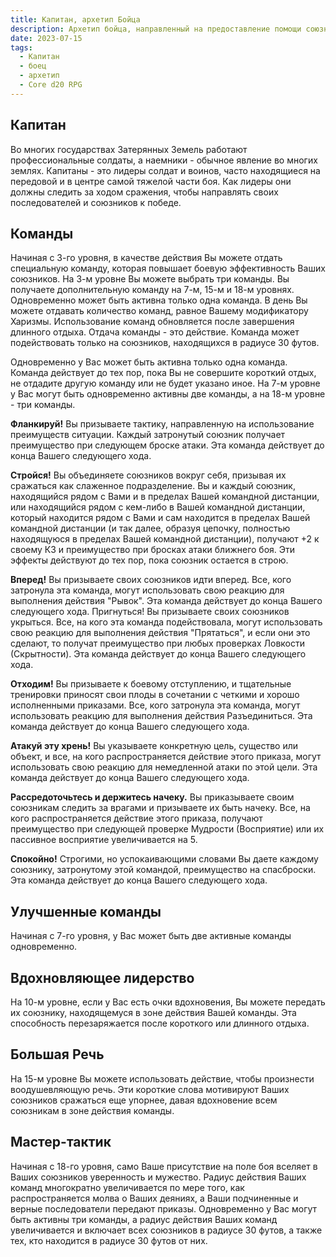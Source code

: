 ```yaml
---
title: Капитан, архетип Бойца
description: Архетип бойца, направленный на предоставление помощи союзником с помощью тактических решений и вариантов построений
date: 2023-07-15
tags:
  - Капитан
  - боец
  - архетип
  - Core d20 RPG
---
```

## Капитан

Во многих государствах Затерянных Земель работают профессиональные солдаты, а наемники - обычное явление во многих землях. Капитаны - это лидеры солдат и воинов, часто находящиеся на передовой и в центре самой тяжелой части боя. Как лидеры они должны следить за ходом сражения, чтобы направлять своих последователей и союзников к победе.

## Команды

Начиная с 3-го уровня, в качестве действия Вы можете отдать специальную команду, которая повышает боевую эффективность Ваших союзников. На 3-м уровне Вы можете выбрать три команды. Вы получаете дополнительную команду на 7-м, 15-м и 18-м уровнях. Одновременно может быть активна только одна команда. В день Вы можете отдавать количество команд, равное Вашему модификатору Харизмы. Использование команд обновляется после завершения длинного отдыха. Отдача команды - это действие. Команда может подействовать только на союзников, находящихся в радиусе 30 футов.

Одновременно у Вас может быть активна только одна команда. Команда действует до тех пор, пока Вы не совершите короткий отдых, не отдадите другую команду или не будет указано иное. На 7-м уровне у Вас могут быть одновременно активны две команды, а на 18-м уровне - три команды.

**Фланкируй!** Вы призываете тактику, направленную на использование преимуществ ситуации. Каждый затронутый союзник получает преимущество при следующем броске атаки. Эта команда действует до конца Вашего следующего хода.

**Стройся!** Вы объединяете союзников вокруг себя, призывая их сражаться как слаженное подразделение. Вы и каждый союзник, находящийся рядом с Вами и в пределах Вашей командной дистанции, или находящийся рядом с кем-либо в Вашей командной дистанции, который находится рядом с Вами и сам находится в пределах Вашей командной дистанции (и так далее, образуя цепочку, полностью находящуюся в пределах Вашей командной дистанции), получают +2 к своему КЗ и преимущество при бросках атаки ближнего боя. Эти эффекты действуют до тех пор, пока союзник остается в строю.

**Вперед!** Вы призываете своих союзников идти вперед. Все, кого затронула эта команда, могут использовать свою реакцию для выполнения действия "Рывок". Эта команда действует до конца Вашего следующего хода.
Пригнуться! Вы призываете своих союзников укрыться. Все, на кого эта команда подействовала, могут использовать свою реакцию для выполнения действия "Прятаться", и если они это сделают, то получат преимущество при любых проверках Ловкости (Скрытности). Эта команда действует до конца Вашего следующего хода.

**Отходим!** Вы призываете к боевому отступлению, и тщательные тренировки приносят свои плоды в сочетании с четкими и хорошо исполненными приказами. Все, кого затронула эта команда, могут использовать реакцию для выполнения действия Разъединиться. Эта команда действует до конца Вашего следующего хода.

**Атакуй эту хрень!** Вы указываете конкретную цель, существо или объект, и все, на кого распространяется действие этого приказа, могут использовать свою реакцию для немедленной атаки по этой цели. Эта команда действует до конца Вашего следующего хода.

**Рассредоточьтесь и держитесь начеку.** Вы приказываете своим союзникам следить за врагами и призываете их быть начеку. Все, на кого распространяется действие этого приказа, получают преимущество при следующей проверке Мудрости (Восприятие) или их пассивное восприятие увеличивается на 5.

**Спокойно!** Строгими, но успокаивающими словами Вы даете каждому союзнику, затронутому этой командой, преимущество на спасброски. Эта команда действует до конца Вашего следующего хода.

## Улучшенные команды

Начиная с 7-го уровня, у Вас может быть две активные команды одновременно.

## Вдохновляющее лидерство

На 10-м уровне, если у Вас есть очки вдохновения, Вы можете передать их союзнику, находящемуся в зоне действия Вашей команды. Эта способность перезаряжается после короткого или длинного отдыха.

##  Большая Речь

На 15-м уровне Вы можете использовать действие, чтобы произнести воодушевляющую речь. Эти короткие слова мотивируют Ваших союзников сражаться еще упорнее, давая вдохновение всем союзникам в зоне действия команды.

## Мастер-тактик

Начиная с 18-го уровня, само Ваше присутствие на поле боя вселяет в Ваших союзников уверенность и мужество. Радиус действия Ваших команд многократно увеличивается по мере того, как распространяется молва о Ваших деяниях, а Ваши подчиненные и верные последователи передают приказы. Одновременно у Вас могут быть активны три команды, а радиус действия Ваших команд увеличивается и включает всех союзников в радиусе 30 футов, а также тех, кто находится в радиусе 30 футов от них.
